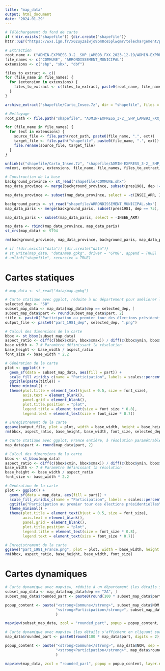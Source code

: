 ```yaml
---
title: "map_data"
output: html_document
date: "2024-01-29"
---
```


```r
# Téléchargement du fond de carte
if (!dir.exists("shapefile")) {dir.create("shapefile")}
httr::GET("https://wxs.ign.fr/x02uy2aiwjo9bm8ce5plwqmr/telechargement/prepackage/ADMINEXPRESS_SHP_TERRITOIRES_PACK_2023-12-19$ADMIN-EXPRESS_3-2__SHP_LAMB93_FXX_2023-12-19/file/ADMIN-EXPRESS_3-2__SHP_LAMB93_FXX_2023-12-19.7z", timeout(1800), progress(), write_disk("shapefile/Carto_Insee.7z", overwrite = TRUE))

# Extraction
root_name <- ("ADMIN-EXPRESS_3-2__SHP_LAMB93_FXX_2023-12-19/ADMIN-EXPRESS/1_DONNEES_LIVRAISON_2023-12-00156/ADE_3-2_SHP_LAMB93_FXX-ED2023-12-19/")
file_names <- c("COMMUNE", "ARRONDISSEMENT_MUNICIPAL")
extensions <- c("shp", "shx", "dbf")

files_to_extract <- c()
for (file_name in file_names) {
  for (extension in extensions) {
    files_to_extract <- c(files_to_extract, paste0(root_name, file_name, ".", extension))
  }
}

archive_extract("shapefile/Carto_Insee.7z", dir = "shapefile", files = files_to_extract)

# Nettoyage
root_path <- file.path("shapefile", "ADMIN-EXPRESS_3-2__SHP_LAMB93_FXX_2023-12-19", "ADMIN-EXPRESS", "1_DONNEES_LIVRAISON_2023-12-00156", "ADE_3-2_SHP_LAMB93_FXX-ED2023-12-19")

for (file_name in file_names) {
  for (ext in extensions) {
    source_file <- file.path(root_path, paste0(file_name, ".", ext))
    target_file <- file.path("shapefile", paste0(file_name, ".", ext))
    file.rename(source_file, target_file)
  }
}

unlink(c("shapefile/Carto_Insee.7z", "shapefile/ADMIN-EXPRESS_3-2__SHP_LAMB93_FXX_2023-12-19"), recursive = TRUE)
rm(ext, extension, extensions, file_name, file_names, files_to_extract, root_name, root_path, source_file, target_file)
```

```r
# Construction de la base
background_province <- st_read("shapefile/COMMUNE.shx")
map_data_province <- merge(background_province, subset(pres1981, dep != 75), by.x = "INSEE_COM", by.y = "codecommune", all.x = TRUE)

map_data_province <- subset(map_data_province, select = -c(INSEE_ARR, INSEE_CAN, INSEE_DEP, INSEE_REG, SIREN_EPCI, STATUT))

background_paris <- st_read("shapefile/ARRONDISSEMENT_MUNICIPAL.shx")
map_data_paris <- merge(background_paris, subset(pres1981, dep == 75), by.x = "INSEE_ARM", by.y = "codecommune", all.x = TRUE)

map_data_paris <- subset(map_data_paris, select = -INSEE_ARM)

map_data <- rbind(map_data_province, map_data_paris)
st_crs(map_data) <- 9794

rm(background_province, map_data_province, background_paris, map_data_paris)
```

```r
# if (!dir.exists("data")) {dir.create("data")}
# st_write(map_data, "data/map.gpkg", driver = "GPKG", append = TRUE)
# unlink("shapefile", recursive = TRUE)
```

# Cartes statiques

```r
# map_data <- st_read("data/map.gpkg")
```

```r
# Carte statique avec ggplot, réduite à un département pour améliorer la lisibilité et accélérer le rendu, à résolution paramétrable
selected_dep <- "58"
subset_map_data <- map_data[map_data$dep == selected_dep, ]
subset_map_data$part <- round(subset_map_data$part, 2)
title <- paste0("Participation au premier tour des élections présidentielles\n\ndépartement = ", selected_dep, "\nannée = 1981")
output_file <- paste0("part_1981_dep", selected_dep, ".png")

# Calcul des dimensions de la carte
bbox <- st_bbox(subset_map_data)
aspect_ratio <- diff(c(bbox$xmin, bbox$xmax)) / diff(c(bbox$ymin, bbox$ymax))
base_width <- 7 # Paramètre définissant la résolution
base_height <- base_width / aspect_ratio
font_size <- base_width * 2.2

# Génération de la carte
plot <- ggplot() +
  geom_sf(data = subset_map_data, aes(fill = part)) +
  scale_fill_viridis_c(name = "Participation", labels = scales::percent_format(scale = 1)) +
  ggtitle(paste(title)) +
  theme_minimal() +
  theme(plot.title = element_text(hjust = 0.5, size = font_size),
        axis.text = element_blank(),
        panel.grid = element_blank(),
        plot.title.position = "plot",
        legend.title = element_text(size = font_size * 0.8),
        legend.text = element_text(size = font_size * 0.7))

# Enregistrement de la carte
ggsave(output_file, plot = plot, width = base_width, height = base_height, units = "in")
rm(bbox, aspect_ratio, base_height, base_width, font_size, selected_dep, title)
```

```r
# Carte statique avec ggplot, France entière, à résolution paramétrable
map_data$part <- round(map_data$part, 2)

# Calcul des dimensions de la carte
bbox <- st_bbox(map_data)
aspect_ratio <- diff(c(bbox$xmin, bbox$xmax)) / diff(c(bbox$ymin, bbox$ymax))
base_width <- 7 # Paramètre définissant la résolution
base_height <- base_width / aspect_ratio
font_size <- base_width * 2.2

# Génération de la carte
plot <- ggplot() +
  geom_sf(data = map_data, aes(fill = part)) +
  scale_fill_viridis_c(name = "Participation", labels = scales::percent_format(scale = 1)) +
  ggtitle("Participation au premier tour des élections présidentielles\n1981") +
  theme_minimal() +
  theme(plot.title = element_text(hjust = 0.5, size = font_size),
        axis.text = element_blank(),
        panel.grid = element_blank(),
        plot.title.position = "plot",
        legend.title = element_text(size = font_size * 0.8),
        legend.text = element_text(size = font_size * 0.7))

# Enregistrement de la carte
ggsave("part_1981_France.png", plot = plot, width = base_width, height = base_height, units = "in")
rm(bbox, aspect_ratio, base_height, base_width, font_size)
```

# Cartes dynamiques

```r
# Carte dynamique avec mapview, réduite à un département (les détails s'affichent en cliquant sur une commune).
subset_map_data <- map_data[map_data$dep == "2A", ]
subset_map_data$rounded_part <- paste0(round(100 * subset_map_data$part, digits = 2), " %")

popup_content <- paste("<strong>Commune</strong>", subset_map_data$NOM, sep = "<br>",
                       "<strong>Participation</strong>", subset_map_data$rounded_part, ""
                       )

mapview(subset_map_data, zcol = "rounded_part", popup = popup_content, layer.name = "Participation T1 1981")
```

```r
# Carte dynamique avec mapview (les détails s'affichent en cliquant sur une commune).
map_data$rounded_part <- paste0(round(100 * map_data$part, digits = 2), " %")

popup_content <- paste("<strong>Commune</strong>", map_data$NOM, sep = "<br>",
                       "<strong>Participation</strong>", map_data$rounded_part, ""
                       )

mapview(map_data, zcol = "rounded_part", popup = popup_content, layer.name = "Participation T1 1981")
```
